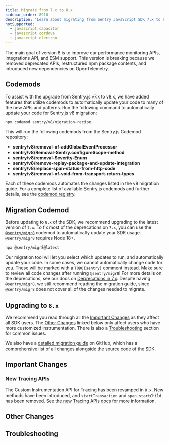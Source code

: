 ```yaml
---
title: Migrate from 7.x to 8.x
sidebar_order: 8910
description: "Learn about migrating from Sentry JavaScript SDK 7.x to 8.x"
notSupported:
  - javascript.capacitor
  - javascript.cordova
  - javascript.electron
---
```


The main goal of version 8 is to improve our performance monitoring APIs, integrations API, and ESM support. This
version is breaking because we removed deprecated APIs, restructured npm package contents, and introduced new
dependencies on OpenTelemetry.

## Codemods

To assist with the upgrade from Sentry.js v7.x to v8.x, we have added features that utilize codemods to automatically update your code to many of the new APIs and patterns. Run the following command to automatically update your code for Sentry.js v8 migration:

```bash
npx codemod sentry/v8/migration-recipe
```

This will run the following codemods from the Sentry.js Codemod repository:

- **sentry/v8/removal-of-addGlobalEventProcessor**
- **sentry/v8/Removal-Sentry.configureScope-method**
- **sentry/v8/removal-Severity-Enum**
- **sentry/v8/remove-replay-package-and-update-integration**
- **sentry/v8/replace-span-status-from-http-code**
- **sentry/v8/removal-of-void-from-transport-return-types**

Each of these codemods automates the changes listed in the v8 migration guide. For a complete list of available Sentry.js codemods and further details, see the [codemod registry](https://codemod.com/registry?q=sentry).

## Migration Codemod

Before updating to `8.x` of the SDK, we recommend upgrading to the latest version of `7.x`. To fix most of the deprecations on `7.x`, you can use the [`@sentry/migr8`](https://www.npmjs.com/package/@sentry/migr8) codemod to automatically update your SDK usage. `@sentry/migr8` requires Node 18+.

```bash
npx @sentry/migr8@latest
```

Our migration tool will let you select which updates to run, and automatically update your code. In some cases, we cannot automatically change code for you. These will be marked with a `TODO(sentry)` comment instead. Make sure to review all code changes after running `@sentry/migr8`! For more details on the deprecations, see our docs on [Deprecations in 7.x](./v7-deprecations). Despite having `@sentry/migr8`, we still recommend reading the migration guide, since `@sentry/migr8` does not cover all of the changes needed to migrate.

## Upgrading to `8.x`

<PlatformContent includePath="migration/javascript-v8/intro" />

We recommend you read through all the [Important Changes](#important-changes) as they affect all SDK users. The [Other Changes](#other-changes) linked below only affect users who have more customized instrumentation. There is also a [Troubleshooting](#troubleshooting) section for common issues.

We also have a [detailed migration guide](https://github.com/getsentry/sentry-javascript/blob/develop/MIGRATION.md#upgrading-from-7x-to-8x) on GitHub, which has a comprehensive list of all changes alongside the source code of the SDK.

## Important Changes

<PlatformContent includePath="migration/javascript-v8/important-changes" />

### New Tracing APIs

The Custom Instrumentation API for Tracing has been revamped in `8.x`. New methods have been introduced, and `startTransaction` and `span.startChild` has been removed. See the [new Tracing APIs docs](./v8-new-performance-api/) for more information.

## Other Changes

<PlatformContent includePath="migration/javascript-v8/other-changes" />

<PlatformContent includePath="migration/javascript-v8/integrations-package-removal" />

## Troubleshooting

<PlatformContent includePath="migration/javascript-v8/troubleshooting" />
